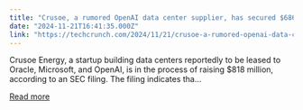 ```yaml
---
title: "Crusoe, a rumored OpenAI data center supplier, has secured $686M in new funds, filing shows"
date: "2024-11-21T16:41:35.000Z"
link: "https://techcrunch.com/2024/11/21/crusoe-a-rumored-openai-data-center-supplier-has-secured-686m-in-new-funds-filing-shows/"
---
```


Crusoe Energy, a startup building data centers reportedly to be leased to Oracle, Microsoft, and OpenAI, is in the process of raising $818 million, according to an SEC filing. The filing indicates tha...

[Read more](https://techcrunch.com/2024/11/21/crusoe-a-rumored-openai-data-center-supplier-has-secured-686m-in-new-funds-filing-shows/)
